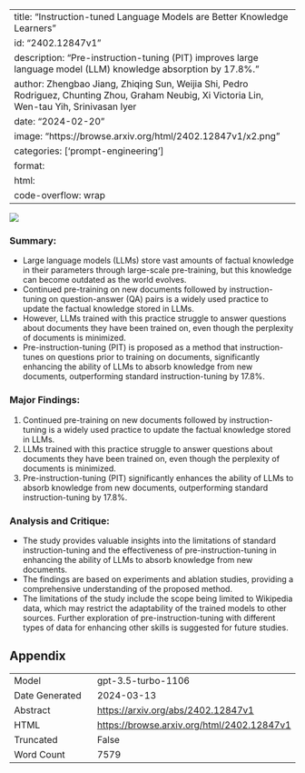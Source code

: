 
---
title: "Instruction-tuned Language Models are Better Knowledge Learners"
id: "2402.12847v1"
description: "Pre-instruction-tuning (PIT) improves large language model (LLM) knowledge absorption by 17.8%."
author: Zhengbao Jiang, Zhiqing Sun, Weijia Shi, Pedro Rodriguez, Chunting Zhou, Graham Neubig, Xi Victoria Lin, Wen-tau Yih, Srinivasan Iyer
date: "2024-02-20"
image: "https://browse.arxiv.org/html/2402.12847v1/x2.png"
categories: ['prompt-engineering']
format:
  html:
    code-overflow: wrap
---

![](https://browse.arxiv.org/html/2402.12847v1/x2.png)

### **Summary:**
- Large language models (LLMs) store vast amounts of factual knowledge in their parameters through large-scale pre-training, but this knowledge can become outdated as the world evolves.
- Continued pre-training on new documents followed by instruction-tuning on question-answer (QA) pairs is a widely used practice to update the factual knowledge stored in LLMs.
- However, LLMs trained with this practice struggle to answer questions about documents they have been trained on, even though the perplexity of documents is minimized.
- Pre-instruction-tuning (PIT) is proposed as a method that instruction-tunes on questions prior to training on documents, significantly enhancing the ability of LLMs to absorb knowledge from new documents, outperforming standard instruction-tuning by 17.8%.

### **Major Findings:**
1. Continued pre-training on new documents followed by instruction-tuning is a widely used practice to update the factual knowledge stored in LLMs.
2. LLMs trained with this practice struggle to answer questions about documents they have been trained on, even though the perplexity of documents is minimized.
3. Pre-instruction-tuning (PIT) significantly enhances the ability of LLMs to absorb knowledge from new documents, outperforming standard instruction-tuning by 17.8%.

### **Analysis and Critique:**
- The study provides valuable insights into the limitations of standard instruction-tuning and the effectiveness of pre-instruction-tuning in enhancing the ability of LLMs to absorb knowledge from new documents.
- The findings are based on experiments and ablation studies, providing a comprehensive understanding of the proposed method.
- The limitations of the study include the scope being limited to Wikipedia data, which may restrict the adaptability of the trained models to other sources. Further exploration of pre-instruction-tuning with different types of data for enhancing other skills is suggested for future studies.

## Appendix

|          |          |
|----------|----------|
| Model     | gpt-3.5-turbo-1106       |
| Date Generated     | 2024-03-13       |
| Abstract | [https://arxiv.org/abs/2402.12847v1](https://arxiv.org/abs/2402.12847v1)        |
| HTML     | [https://browse.arxiv.org/html/2402.12847v1](https://browse.arxiv.org/html/2402.12847v1)       |
| Truncated       | False       |
| Word Count       | 7579       |